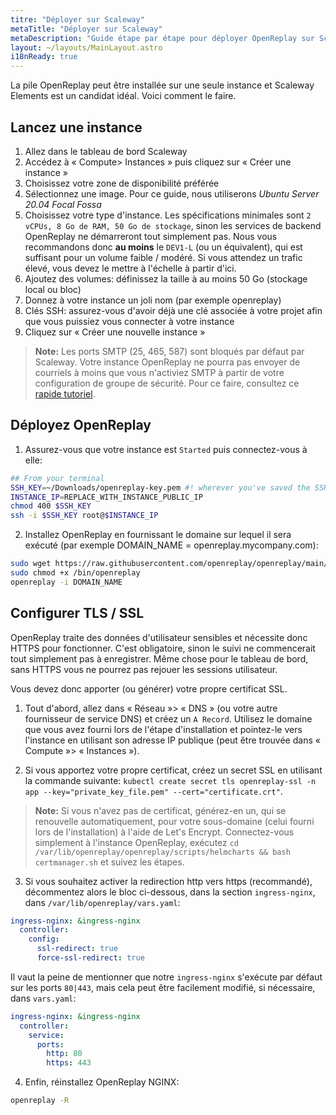 ```yaml
---
titre: "Déployer sur Scaleway"
metaTitle: "Déployer sur Scaleway"
metaDescription: "Guide étape par étape pour déployer OpenReplay sur Scaleway Elements."
layout: ~/layouts/MainLayout.astro
i18nReady: true
---
```


La pile OpenReplay peut être installée sur une seule instance et Scaleway Elements est un candidat idéal. Voici comment le faire.

## Lancez une instance

1. Allez dans le tableau de bord Scaleway
2. Accédez à « Compute> Instances » puis cliquez sur « Créer une instance »
3. Choisissez votre zone de disponibilité préférée
4. Sélectionnez une image. Pour ce guide, nous utiliserons *Ubuntu Server 20.04 Focal Fossa*
5. Choisissez votre type d'instance. Les spécifications minimales sont `2 vCPUs, 8 Go de RAM, 50 Go de stockage`, sinon les services de backend OpenReplay ne démarreront tout simplement pas. Nous vous recommandons donc **au moins** le `DEV1-L` (ou un équivalent), qui est suffisant pour un volume faible / modéré. Si vous attendez un trafic élevé, vous devez le mettre à l'échelle à partir d'ici.
6. Ajoutez des volumes: définissez la taille à au moins 50 Go (stockage local ou bloc)
7. Donnez à votre instance un joli nom (par exemple openreplay)
8. Clés SSH: assurez-vous d'avoir déjà une clé associée à votre projet afin que vous puissiez vous connecter à votre instance
9. Cliquez sur « Créer une nouvelle instance »

> **Note:** Les ports SMTP (25, 465, 587) sont bloqués par défaut par Scaleway. Votre instance OpenReplay ne pourra pas envoyer de courriels à moins que vous n'activiez SMTP à partir de votre configuration de groupe de sécurité. Pour ce faire, consultez ce [rapide tutoriel](https://www.scaleway.com/en/faq/why-can-i-not-send-any-email/).

## Déployez OpenReplay

1. Assurez-vous que votre instance est `Started` puis connectez-vous à elle:


```bash
## From your terminal
SSH_KEY=~/Downloads/openreplay-key.pem #! wherever you've saved the SSH key
INSTANCE_IP=REPLACE_WITH_INSTANCE_PUBLIC_IP
chmod 400 $SSH_KEY
ssh -i $SSH_KEY root@$INSTANCE_IP
```


2. Installez OpenReplay en fournissant le domaine sur lequel il sera exécuté (par exemple DOMAIN_NAME = openreplay.mycompany.com):


```bash
sudo wget https://raw.githubusercontent.com/openreplay/openreplay/main/scripts/helmcharts/openreplay-cli -O /bin/openreplay 
sudo chmod +x /bin/openreplay
openreplay -i DOMAIN_NAME
```


## Configurer TLS / SSL

OpenReplay traite des données d'utilisateur sensibles et nécessite donc HTTPS pour fonctionner. C'est obligatoire, sinon le suivi ne commencerait tout simplement pas à enregistrer. Même chose pour le tableau de bord, sans HTTPS vous ne pourrez pas rejouer les sessions utilisateur.

Vous devez donc apporter (ou générer) votre propre certificat SSL.

1. Tout d'abord, allez dans « Réseau »> « DNS » (ou votre autre fournisseur de service DNS) et créez un `A Record`. Utilisez le domaine que vous avez fourni lors de l'étape d'installation et pointez-le vers l'instance en utilisant son adresse IP publique (peut être trouvée dans « Compute »> « Instances »).

2. Si vous apportez votre propre certificat, créez un secret SSL en utilisant la commande suivante: `kubectl create secret tls openreplay-ssl -n app --key="private_key_file.pem" --cert="certificate.crt"`.

> **Note:** Si vous n'avez pas de certificat, générez-en un, qui se renouvelle automatiquement, pour votre sous-domaine (celui fourni lors de l'installation) à l'aide de Let's Encrypt. Connectez-vous simplement à l'instance OpenReplay, exécutez `cd /var/lib/openreplay/openreplay/scripts/helmcharts && bash certmanager.sh` et suivez les étapes.

3. Si vous souhaitez activer la redirection http vers https (recommandé), décommentez alors le bloc ci-dessous, dans la section `ingress-nginx`, dans `/var/lib/openreplay/vars.yaml`:


```yaml
ingress-nginx: &ingress-nginx
  controller:
    config:
      ssl-redirect: true
      force-ssl-redirect: true
```


Il vaut la peine de mentionner que notre `ingress-nginx` s'exécute par défaut sur les ports `80|443`, mais cela peut être facilement modifié, si nécessaire, dans `vars.yaml`:


```yaml
ingress-nginx: &ingress-nginx
  controller:
    service:
      ports:
        http: 80
        https: 443
```


4. Enfin, réinstallez OpenReplay NGINX:


```bash
openreplay -R
```

